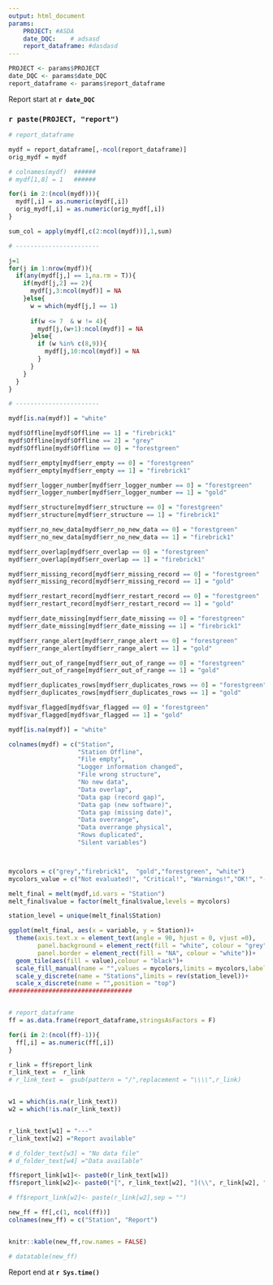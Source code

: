 ```yaml
---
output: html_document
params:
    PROJECT: #ASDA
    date_DQC:    # adsasd    
    report_dataframe: #dasdasd
---
```


```r

PROJECT <- params$PROJECT
date_DQC <- params$date_DQC
report_dataframe <- params$report_dataframe

```

Report start at **`r date_DQC`**

### `r paste(PROJECT, "report")`

```r
# report_dataframe

mydf = report_dataframe[,-ncol(report_dataframe)]
orig_mydf = mydf

# colnames(mydf)  ######
# mydf[1,8] = 1   ######

for(i in 2:(ncol(mydf))){
  mydf[,i] = as.numeric(mydf[,i])
  orig_mydf[,i] = as.numeric(orig_mydf[,i])
}

sum_col = apply(mydf[,c(2:ncol(mydf))],1,sum)

# -----------------------

j=1
for(j in 1:nrow(mydf)){ 
  if(any(mydf[j,] == 1,na.rm = T)){
    if(mydf[j,2] == 2){
      mydf[j,3:ncol(mydf)] = NA
    }else{
      w = which(mydf[j,] == 1)
      
      if(w <= 7  & w != 4){
        mydf[j,(w+1):ncol(mydf)] = NA
      }else{
        if (w %in% c(8,9)){
          mydf[j,10:ncol(mydf)] = NA
        }
      }
    }
  }
}

# -----------------------

mydf[is.na(mydf)] = "white"

mydf$Offline[mydf$Offline == 1] = "firebrick1"
mydf$Offline[mydf$Offline == 2] = "grey"
mydf$Offline[mydf$Offline == 0] = "forestgreen"

mydf$err_empty[mydf$err_empty == 0] = "forestgreen"
mydf$err_empty[mydf$err_empty == 1] = "firebrick1"

mydf$err_logger_number[mydf$err_logger_number == 0] = "forestgreen"
mydf$err_logger_number[mydf$err_logger_number == 1] = "gold"

mydf$err_structure[mydf$err_structure == 0] = "forestgreen"
mydf$err_structure[mydf$err_structure == 1] = "firebrick1"

mydf$err_no_new_data[mydf$err_no_new_data == 0] = "forestgreen"
mydf$err_no_new_data[mydf$err_no_new_data == 1] = "firebrick1"

mydf$err_overlap[mydf$err_overlap == 0] = "forestgreen"
mydf$err_overlap[mydf$err_overlap == 1] = "firebrick1"

mydf$err_missing_record[mydf$err_missing_record == 0] = "forestgreen"
mydf$err_missing_record[mydf$err_missing_record == 1] = "gold"

mydf$err_restart_record[mydf$err_restart_record == 0] = "forestgreen"
mydf$err_restart_record[mydf$err_restart_record == 1] = "gold"

mydf$err_date_missing[mydf$err_date_missing == 0] = "forestgreen"
mydf$err_date_missing[mydf$err_date_missing == 1] = "firebrick1"

mydf$err_range_alert[mydf$err_range_alert == 0] = "forestgreen"
mydf$err_range_alert[mydf$err_range_alert == 1] = "gold"

mydf$err_out_of_range[mydf$err_out_of_range == 0] = "forestgreen"
mydf$err_out_of_range[mydf$err_out_of_range == 1] = "gold"

mydf$err_duplicates_rows[mydf$err_duplicates_rows == 0] = "forestgreen"
mydf$err_duplicates_rows[mydf$err_duplicates_rows == 1] = "gold"

mydf$var_flagged[mydf$var_flagged == 0] = "forestgreen"
mydf$var_flagged[mydf$var_flagged == 1] = "gold"

mydf[is.na(mydf)] = "white"

colnames(mydf) = c("Station",
                   "Station Offline",
                   "File empty",
                   "Logger information changed",
                   "File wrong structure",
                   "No new data",
                   "Data overlap",
                   "Data gap (record gap)",
                   "Data gap (new software)",
                   "Data gap (missing date)",
                   "Data overrange",
                   "Data overrange physical",
                   "Rows duplicated",
                   "Silent variables")



mycolors = c("grey","firebrick1",  "gold","forestgreen", "white")
mycolors_value = c("Not evaluated!", "Critical!", "Warnings!","OK!", "---")

melt_final = melt(mydf,id.vars = "Station")
melt_final$value = factor(melt_final$value,levels = mycolors)

station_level = unique(melt_final$Station)

ggplot(melt_final, aes(x = variable, y = Station))+
  theme(axis.text.x = element_text(angle = 90, hjust = 0, vjust =0),
        panel.background = element_rect(fill = "white", colour = "grey"),
        panel.border = element_rect(fill = "NA", colour = "white"))+
  geom_tile(aes(fill = value),colour = "black")+
  scale_fill_manual(name = "",values = mycolors,limits = mycolors,labels = mycolors_value, drop = FALSE)+
  scale_y_discrete(name = "Stations",limits = rev(station_level))+
  scale_x_discrete(name = "",position = "top")
##################################



```



```r
# report_dataframe
ff = as.data.frame(report_dataframe,stringsAsFactors = F)

for(i in 2:(ncol(ff)-1)){
  ff[,i] = as.numeric(ff[,i])
}

r_link = ff$report_link
r_link_text =  r_link
# r_link_text =  gsub(pattern = "/",replacement = "\\\\",r_link)


w1 = which(is.na(r_link_text))
w2 = which(!is.na(r_link_text))


r_link_text[w1] = "---"
r_link_text[w2] ="Report available"

# d_folder_text[w3] = "No data file"
# d_folder_text[w4] ="Data available"

ff$report_link[w1]<- paste0(r_link_text[w1])
ff$report_link[w2]<- paste0("[", r_link_text[w2], "](\\", r_link[w2], ")")

# ff$report_link[w2]<- paste(r_link[w2],sep = "")

new_ff = ff[,c(1, ncol(ff))]
colnames(new_ff) = c("Station", "Report")


knitr::kable(new_ff,row.names = FALSE)

# datatable(new_ff)
```



Report end at **`r Sys.time()`**
